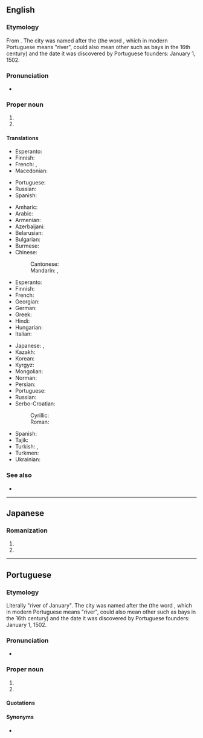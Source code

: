 ==English==
{{wikipedia}}

===Etymology===
From {{der|en|pt|Rio de Janeiro||River of January}}. The city was named after the {{w|Guanabara Bay}} (the word ''{{l|pt|rio}}'', which in modern Portuguese means "river", could also mean other {{l|en|water body|water bodies}} such as bays in the 16th century) and the date it was discovered by Portuguese founders: January 1, 1502.

===Pronunciation===
* {{IPA|/ˈɹiːəʊ dɪ ʒəˈnɪəɹəʊ/|/ˈɹiːəʊ de ʒəˈneəɹəʊ/|lang=en}}

===Proper noun===
{{en-proper noun|head=Rio de Janeiro}}

# {{place:Brazil/state|en|capital=Rio de Janeiro|region=Southeast Region}}
# {{place:Brazil/state capital|en|state=Rio de Janeiro}}

====Translations====
{{trans-top|state}}
* Esperanto: {{t|eo|Rio-de-Ĵanejrio}}
* Finnish: {{t+|fi|Rio de Janeiro}}
* French: {{t|fr|État de Rio de Janeiro}}, {{t+|fr|Rio de Janeiro|m}}
* Macedonian: {{t|mk|Рио де Жане́иро}}
{{trans-mid}}
* Portuguese: {{t+|pt|Rio de Janeiro|m}}
* Russian: {{t|ru|[[шт.]] [[Ри́о-де-Жане́йро]]|m|tr=št. Río-dɛ-Žanɛ́jro}}
* Spanish: {{t+|es|Río de Janeiro}}
{{trans-bottom}}

{{trans-top|municipality}}
* Amharic: {{t|am|ሪዮ ዴ ጃኔይሮ|tr=riyo de ǧaneyro|sc=Ethi}}
* Arabic: {{t|ar|رِيُّو دِي جَانِيرُو|m}}
* Armenian: {{t|hy|Ռիո դե Ժանեյրո}}
* Azerbaijani: {{t|az|Rio-de-Janeyro}}
* Belarusian: {{t|be|Ры́а-дэ-Жанэ́йра|m}}
* Bulgarian: {{t|bg|Ри́о де Жане́йро|m|sc=Cyrl}}
* Burmese: {{t|my|ရီယို ဒီ ဂျီးနေးရိုးမြို့|sc=Mymr}}
* Chinese:
*: Cantonese: {{t|yue|里約熱內盧|tr=lei5 joek3 jit6 noi3 lou4|sc=Hani}}
*: Mandarin: {{t+|cmn|里約熱內盧}}, {{t+|cmn|里约热内卢|tr=Lǐyuē Rènèilú}}
* Esperanto: {{t|eo|Rio-de-Ĵanejro}}
* Finnish: {{t+|fi|Rio de Janeiro}}
* French: {{t+|fr|Rio de Janeiro|m}}
* Georgian: {{t|ka|რიო-დე-ჟანეირო}}
* German: {{t+|de|Rio de Janeiro|n}}
* Greek: {{t+|el|Ρίο ντε Τζανέιρο}}
* Hindi: {{t|hi|रियो डि जेनेरो|sc=Deva}}
* Hungarian: {{t+|hu|Rio de Janeiro}}
* Italian: {{t+|it|Rio de Janeiro|f}}
{{trans-mid}}
* Japanese: {{t|ja|リオデジャネイロ|tr=Rio de Janeiro}}, {{qualifier|abbreviation}} {{t|ja|リオ|tr=Rio}}
* Kazakh: {{t|kk|Рио-де-Жанейро|sc=Cyrl}}
* Korean: {{t|ko|^리우데자네이루}}
* Kyrgyz: {{t|ky|Рио-де-Жанейро|sc=Cyrl}}
* Mongolian: {{t|mn|Рио-де-Жанейро|sc=Cyrl}}
* Norman: {{t|nrf|Riviéthe dé Janvyi|f}} {{qualifier|Jersey}}
* Persian: {{t|fa|ریو دو ژانیرو|tr=rio do žâniro|sc=fa-Arab}}
* Portuguese: {{t+|pt|Rio de Janeiro|m}}
* Russian: {{t+|ru|Ри́о-де-Жане́йро|m|tr=Río-dɛ-Žanɛ́jro}}
* Serbo-Croatian:
*: Cyrillic: {{t|sh|Рио де Жанеиро|m}}
*: Roman: {{t|sh|Rio de Žaneiro|m}}
* Spanish: {{t+|es|Río de Janeiro|m}}
* Tajik: {{t|tg|Рио-де-Жанейро}}
* Turkish: {{t|tr|Rio de Janeiro}}, {{t|tr|Rio}}
* Turkmen: {{t|tk|Rio-de-Žaneýro}}
* Ukrainian: {{t|uk|Ріо-де-Жане́йро|m}}
{{trans-bottom}}

===See also===
* {{pedialite}}

----

==Japanese==

===Romanization===
{{ja-romaji}}

# {{ja-romanization of|リオデジャネイロ}}
# {{ja-romanization of|リオ・デ・ジャネイロ}}

----

==Portuguese==

===Etymology===
Literally "river of January". The city was named after the {{w|Guanabara Bay}} (the word ''{{l|pt|rio}}'', which in modern Portuguese means "river", could also mean other {{l|en|water body|water bodies}} such as bays in the 16th century) and the date it was discovered by Portuguese founders: January 1, 1502.

===Pronunciation===
* {{a|Brazil}} {{IPA|/ˈʁi.u dʒi ʒɐ.ˈne(j).ɾu/|lang=pt}}

===Proper noun===
{{pt-proper noun|m|head=[[rio|Rio]] [[de]] [[janeiro|Janeiro]]}}

# {{place:Brazil/state|pt|capital=Rio de Janeiro|region=Southeast Region}}
# {{place:Brazil/state capital|pt|state=Rio de Janeiro}}

====Quotations====
{{seeCites}}

====Synonyms====
* {{l|pt|Rio}} {{qualifier|short form}}